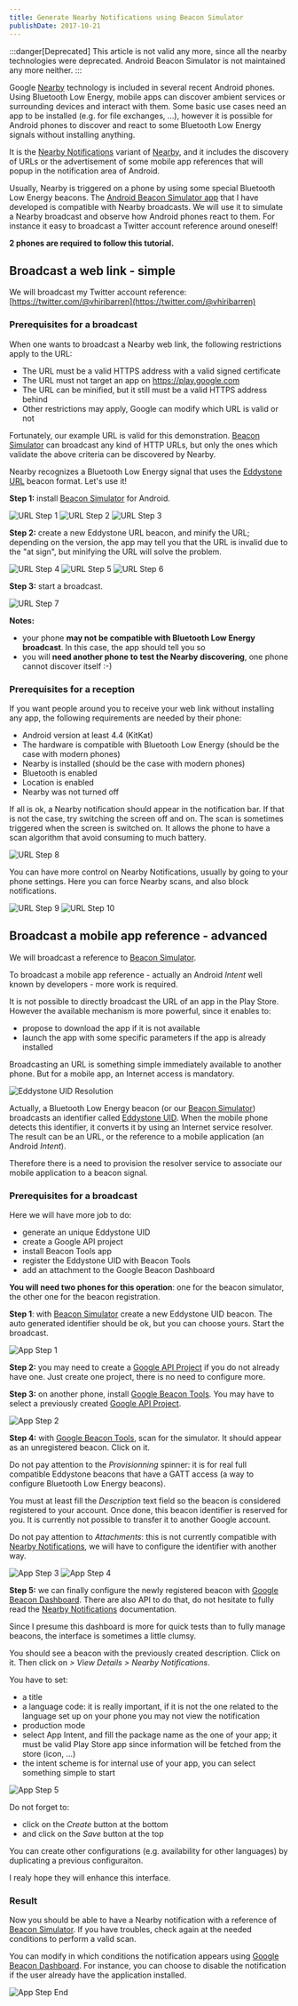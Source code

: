 ```yaml
---
title: Generate Nearby Notifications using Beacon Simulator
publishDate: 2017-10-21
---
```






:::danger[Deprecated]
This article is not valid any more, since all the nearby technologies were
deprecated. Android Beacon Simulator is not maintained any more neither.
:::

Google [Nearby][nearby] technology is included in several recent Android phones.
Using Bluetooth Low Energy, mobile apps can discover ambient services or
surrounding devices and interact with them. Some basic use cases need an app to
be installed (e.g. for file exchanges, ...), however it is possible for Android
phones to discover and react to some Bluetooth Low Energy signals without
installing anything.

It is the [Nearby Notifications][nearby-notifications] variant of
[Nearby][nearby], and it includes the discovery of URLs or the advertisement of
some mobile app references that will popup in the notification area of Android.

Usually, Nearby is triggered on a phone by using some special Bluetooth Low
Energy beacons. The [Android Beacon Simulator app][beacon-simulator] that I have
developed is compatible with Nearby broadcasts. We will use it to simulate a
Nearby broadcast and observe how Android phones react to them. For instance it
easy to broadcast a Twitter account reference around oneself!

**2 phones are required to follow this tutorial.**

## Broadcast a web link - simple

We will broadcast my Twitter account reference:
[https://twitter.com/@vhiribarren](https://twitter.com/@vhiribarren)

### Prerequisites for a broadcast

When one wants to broadcast a Nearby web link, the following restrictions apply
to the URL:

- The URL must be a valid HTTPS address with a valid signed certificate
- The URL must not target an app on https://play.google.com
- The URL can be minified, but it still must be a valid HTTPS address behind
- Other restrictions may apply, Google can modify which URL is valid or not

Fortunately, our example URL is valid for this demonstration.
[Beacon Simulator][beacon-simulator] can broadcast any kind of HTTP URLs, but
only the ones which validate the above criteria can be discovered by Nearby.

Nearby recognizes a Bluetooth Low Energy signal that uses the [Eddystone URL][eddystone-url]
beacon format. Let's use it!


**Step 1:** install [Beacon Simulator][beacon-simulator] for Android.

<VignetteGrid>
  <Image src={imgUrlStep1}  alt="URL Step 1" />
  <Image src={imgUrlStep2}  alt="URL Step 2" />
  <Image src={imgUrlStep3}  alt="URL Step 3" />
</VignetteGrid>

**Step 2:** create a new Eddystone URL beacon, and minify the URL; depending on the
version, the app may tell you that the URL is invalid due to the "at sign", but
minifying the URL will solve the problem.

<VignetteGrid>
  <Image src={imgUrlStep4}  alt="URL Step 4" />
  <Image src={imgUrlStep5}  alt="URL Step 5" />
  <Image src={imgUrlStep6}  alt="URL Step 6" />
</VignetteGrid>

**Step 3:** start a broadcast.

<VignetteGrid>
  <Image src={imgUrlStep7} alt="URL Step 7" />
</VignetteGrid>

**Notes:**

- your phone **may not be compatible with Bluetooth Low Energy broadcast**. In this
case, the app should tell you so
- you will **need another phone to test the Nearby discovering**, one phone cannot
discover itself :-)

### Prerequisites for a reception

If you want people around you to receive your web link without installing any
app, the following requirements are needed by their phone:

- Android version at least 4.4 (KitKat)
- The hardware is compatible with Bluetooth Low Energy (should be the case with modern phones)
- Nearby is installed (should be the case with modern phones)
- Bluetooth is enabled
- Location is enabled
- Nearby was not turned off

If all is ok, a Nearby notification should appear in the notification bar. If that
is not the case, try switching the screen off and on. The scan is sometimes triggered
when the screen is switched on. It allows the phone to have a scan algorithm that
avoid consuming to much battery.

<VignetteGrid>
  <Image src={imgUrlStep8}  alt="URL Step 8" />
</VignetteGrid>

You can have more control on Nearby Notifications, usually by going to your phone
settings. Here you can force Nearby scans, and also block notifications.

<VignetteGrid>
  <Image src={imgUrlStep9}  alt="URL Step 9" />
  <Image src={imgUrlStep10}  alt="URL Step 10" />
</VignetteGrid>

## Broadcast a mobile app reference - advanced

We will broadcast a reference to [Beacon Simulator][beacon-simulator].

To broadcast a mobile app reference - actually an Android *Intent* well known
by developers - more work is required.

It is not possible to directly broadcast the URL of an app in the Play Store.
However the available mechanism is more powerful, since it enables to:

- propose to download the app if it is not available
- launch the app with some specific parameters if the app is already installed

Broadcasting an URL is something simple immediately available to another phone.
But for a mobile app, an Internet access is mandatory.

![Eddystone UID Resolution][eddystone-uid-resolution]

Actually, a Bluetooth Low Energy beacon (or our [Beacon Simulator][beacon-simulator])
broadcasts an identifier called [Eddystone UID][eddystone-uid]. When the mobile
phone detects this identifier, it converts it by using an Internet service
resolver. The result can be an URL, or the reference to a mobile application
(an Android *Intent*).

Therefore there is a need to provision the resolver service to associate our
mobile application to a beacon signal.

### Prerequisites for a broadcast

Here we will have more job to do:

- generate an unique Eddystone UID
- create a Google API project
- install Beacon Tools app
- register the Eddystone UID with Beacon Tools
- add an attachment to the Google Beacon Dashboard

**You will need two phones for this operation**: one for the beacon simulator,
the other one for the beacon registration.

**Step 1**: with [Beacon Simulator][beacon-simulator] create a new Eddystone UID
beacon. The auto generated identifier should be ok, but you can choose yours.
Start the broadcast.

<VignetteGrid>
  <Image src={imgAppStep1}  alt="App Step 1" />
</VignetteGrid>

**Step 2:** you may need to create a [Google API Project][google-api-project]
if you do not already have one. Just create one project, there is no need to
configure more.

**Step 3:** on another phone, install [Google Beacon Tools][beacon-tools]. You
may have to select a previously created [Google API Project][google-api-project].

<VignetteGrid>
  <Image src={imgAppStep2}  alt="App Step 2" />
</VignetteGrid>

**Step 4:** with [Google Beacon Tools][beacon-tools], scan for the simulator.
It should appear as an unregistered beacon. Click on it.

Do not pay attention to the *Provisionning* spinner: it is for real full compatible
Eddystone beacons that have a GATT access (a way to configure Bluetooth Low Energy
beacons).

You must at least fill the *Description* text field so the beacon is considered
registered to your account. Once done, this beacon identifier is reserved for
you. It is currently not possible to transfer it to another Google account.

Do not pay attention to *Attachments*: this is not currently compatible with
[Nearby Notifications][nearby-notifications], we will have to configure the
identifier with another way.

<VignetteGrid>
  <Image src={imgAppStep3}  alt="App Step 3" />
  <Image src={imgAppStep4}  alt="App Step 4" />
</VignetteGrid>

**Step 5:** we can finally configure the newly registered beacon with
[Google Beacon Dashboard][google-beacon-dashboard]. There are also API to do
that, do not hesitate to fully read the [Nearby Notifications][nearby-notifications]
documentation.

Since I presume this dashboard is more for quick tests than to fully manage
beacons, the interface is sometimes a little clumsy.

You should see a beacon with the previously created description. Click on it.
Then click on *> View Details > Nearby Notifications*.

You have to set:

- a title
- a language code: it is really important, if it is not the one related to the language
  set up on your phone you may not view the notification
- production mode
- select App Intent, and fill the package name as the one of your app; it must be valid
  Play Store app since information will be fetched from the store (icon, ...)
- the intent scheme is for internal use of your app, you can select something simple to start

<VignetteGrid>
  <Image src={imgAppStep5}  alt="App Step 5" />
</VignetteGrid>

Do not forget to:

- click on the *Create* button at the bottom
- and click on the *Save* button at the top

You can create other configurations (e.g. availability for other languages) by
duplicating a previous configuraiton.

I realy hope they will enhance this interface.

### Result

Now you should be able to have a Nearby notification with a reference of
[Beacon Simulator][beacon-simulator]. If you have troubles, check again at the
needed conditions to perform a valid scan.

You can modify in which conditions the notification appears using
[Google Beacon Dashboard][google-beacon-dashboard]. For instance, you can choose
to disable the notification if the user already have the application installed.

<VignetteGrid>
  <Image src={imgAppStepEnd}  alt="App Step End" />
</VignetteGrid>


[nearby]: https://developers.google.com/nearby
[nearby-notifications]: https://developers.google.com/nearby/notifications/overview
[beacon-simulator]: https://play.google.com/store/apps/details?id=net.alea.beaconsimulator
[beacon-tools]: https://play.google.com/store/apps/details?id=com.google.android.apps.location.beacon.beacontools
[eddystone-url]: https://github.com/google/eddystone/tree/master/eddystone-url
[eddystone-uid]: https://github.com/google/eddystone/tree/master/eddystone-uid
[google-api-project]: https://console.developers.google.com/apis/
[google-beacon-dashboard]: https://developers.google.com/beacons/dashboard

[eddystone-uid-resolution]: img/eddystone-uid-resolution.jpg

